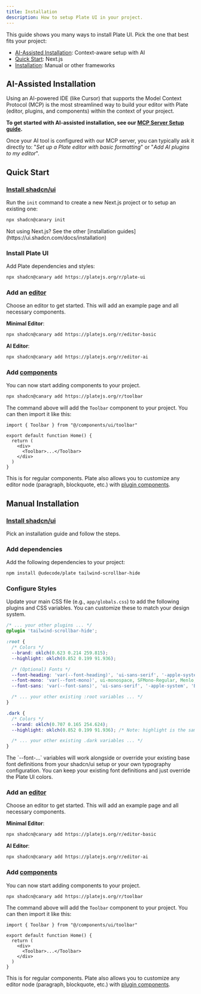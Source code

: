 ```yaml
---
title: Installation
description: How to setup Plate UI in your project.
---
```


This guide shows you many ways to install Plate UI. Pick the one that best fits your project:

- [AI-Assisted Installation](#ai-assisted-installation): Context-aware setup with AI
- [Quick Start](#quick-start): Next.js
- [Installation](#installation): Manual or other frameworks

## AI-Assisted Installation

Using an AI-powered IDE (like Cursor) that supports the Model Context Protocol (MCP) is the most streamlined way to build your editor with Plate (editor, plugins, and components) within the context of your project.

**To get started with AI-assisted installation, see our [MCP Server Setup guide](/docs/components/mcp).**

Once your AI tool is configured with our MCP server, you can typically ask it directly to:
"_Set up a Plate editor with basic formatting_" or "_Add AI plugins to my editor_".

## Quick Start

<Steps>

### [Install shadcn/ui](https://ui.shadcn.com/docs/installation)

Run the `init` command to create a new Next.js project or to setup an existing one:

```bash
npx shadcn@canary init
```

<Callout>
Not using Next.js? See the other [installation guides](https://ui.shadcn.com/docs/installation)
</Callout>

### Install Plate UI

Add Plate dependencies and styles:

```bash
npx shadcn@canary add https://platejs.org/r/plate-ui
```

### Add an [editor](/editors)

Choose an editor to get started. This will add an example page and all necessary components.

**Minimal Editor**:
```bash
npx shadcn@canary add https://platejs.org/r/editor-basic
```

**AI Editor**:
```bash
npx shadcn@canary add https://platejs.org/r/editor-ai
```

### Add [components](/components)

You can now start adding components to your project.

```bash
npx shadcn@canary add https://platejs.org/r/toolbar
```

The command above will add the `Toolbar` component to your project. You can then import it like this:

```tsx {1,6} showLineNumbers
import { Toolbar } from "@/components/ui/toolbar"

export default function Home() {
  return (
    <div>
      <Toolbar>...</Toolbar>
    </div>
  )
}
```

This is for regular components. Plate also allows you to customize any editor node (paragraph, blockquote, etc.) with [plugin components](/docs/plugin-components).

</Steps>

## Manual Installation

<Steps>

### [Install shadcn/ui](https://ui.shadcn.com/docs/installation)

Pick an installation guide and follow the steps.

### Add dependencies

Add the following dependencies to your project:

```bash
npm install @udecode/plate tailwind-scrollbar-hide
```

### Configure Styles

Update your main CSS file (e.g., `app/globals.css`) to add the following plugins and CSS variables. You can customize these to match your design system.

```css
/* ... your other plugins ... */
@plugin 'tailwind-scrollbar-hide';

:root {
  /* Colors */
  --brand: oklch(0.623 0.214 259.815);
  --highlight: oklch(0.852 0.199 91.936);

  /* (Optional) Fonts */
  --font-heading: 'var(--font-heading)', 'ui-sans-serif', '-apple-system', 'BlinkMacSystemFont', 'Segoe UI Variable Display', 'Segoe UI', 'Helvetica', 'Apple Color Emoji', 'Arial', 'sans-serif', 'Segoe UI Emoji', 'Segoe UI Symbol', 'Noto Color Emoji';
  --font-mono: 'var(--font-mono)', ui-monospace, SFMono-Regular, Menlo, Monaco, Consolas, 'Liberation Mono', 'Courier New', monospace;
  --font-sans: 'var(--font-sans)', 'ui-sans-serif', '-apple-system', 'BlinkMacSystemFont', 'Segoe UI Variable Display', 'Segoe UI', 'Helvetica', 'Apple Color Emoji', 'Arial', 'sans-serif', 'Segoe UI Emoji', 'Segoe UI Symbol', 'Noto Color Emoji';

  /* ... your other existing :root variables ... */
}

.dark {
  /* Colors */
  --brand: oklch(0.707 0.165 254.624);
  --highlight: oklch(0.852 0.199 91.936); /* Note: highlight is the same for light/dark in the base 'plate' style */

  /* ... your other existing .dark variables ... */
}
```

<Callout>
The `--font-...` variables will work alongside or override your existing base font definitions from your shadcn/ui setup or your own typography configuration. You can keep your existing font definitions and just override the Plate UI colors.
</Callout>

### Add an [editor](/editors)

Choose an editor to get started. This will add an example page and all necessary components.

**Minimal Editor**:
```bash
npx shadcn@canary add https://platejs.org/r/editor-basic
```

**AI Editor**:
```bash
npx shadcn@canary add https://platejs.org/r/editor-ai
```

### Add [components](/components)

You can now start adding components to your project.

```bash
npx shadcn@canary add https://platejs.org/r/toolbar
```

The command above will add the `Toolbar` component to your project. You can then import it like this:

```tsx {1,6} showLineNumbers
import { Toolbar } from "@/components/ui/toolbar"

export default function Home() {
  return (
    <div>
      <Toolbar>...</Toolbar>
    </div>
  )
}
```

This is for regular components. Plate also allows you to customize any editor node (paragraph, blockquote, etc.) with [plugin components](/docs/plugin-components).


</Steps>